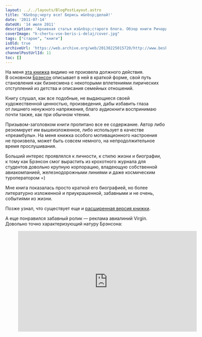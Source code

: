 ```yaml
---
layout: ../../layouts/BlogPostLayout.astro
title: 'К&nbsp;черту все! Берись и&nbsp;делай!'
date: '2011-07-14'
dateUX: '14 июля 2011'
description: 'Архивная статья из&nbsp;старого блога. Обзор книги Ричарда Брэнсона &laquo;К&nbsp;черту все! Берись и&nbsp;делай!&raquo;.'
coverImage: "k-chertu-vse-beris-i-delaj/cover.jpg"
tags: ["старое", "книги"]
isOld: true
archiveUrl: 'https://web.archive.org/web/20130225015720/http://www.beskrovnyy.com/knigi/k-chertu-vse-beris-i-delaj/'
channelPostUrlId: 11
toc: []
---
```



<p class="article__text">На&nbsp;меня <a class="link link--info" href="https://web.archive.org/web/20130225015720/http://www.ozon.ru/context/detail/id/2804907/">эта книжка</a> видимо не&nbsp;произвела должного действия. В&nbsp;основном <a class="link link--info" href="https://web.archive.org/web/20130225015720/http://ru.wikipedia.org/wiki/%D0%91%D1%80%D1%8D%D0%BD%D1%81%D0%BE%D0%BD,_%D0%A0%D0%B8%D1%87%D0%B0%D1%80%D0%B4">Брэнсон</a> описывает в&nbsp;ней в&nbsp;краткой форме, свой путь становления как бизнесмена с&nbsp;некоторыми вплетениями лирических отступлений из&nbsp;детства и&nbsp;описания семейных отношений. </p>

<Picture 
  img={picBook}
  imgAlt="Книга с фотографией улыбающегося Ричарда Брэнсона и надписью «Ричард Брэнсон. К черту все! Берис и делай!»." 
  classNames="article__picture" 
/>

<p class="article__text">Книгу слушал, как все подобные, не&nbsp;выдающиеся своей художественной ценностью, произведения, дабы избавить глаза от&nbsp;лишнего ненужного напряжения, благо аудиокниги воспринимаю почти также, как при обычном чтении.</p>
<p class="article__text">Призывом-заголовком книги пропитано все ее&nbsp;содержание. Автор либо резюмирует им&nbsp;вышеизложенное, либо использует в&nbsp;качестве &laquo;преамбулы&raquo;. На&nbsp;меня книжка особого мотивационного настроения не&nbsp;произвела, может быть совсем немного, на&nbsp;непродолжительное время прослушивания.</p>
<p class="article__text">Больший интерес проявлялся к&nbsp;личности, к&nbsp;стилю жизни и&nbsp;биографии, к&nbsp;тому как Брэнсон смог вырастить из&nbsp;крохотного журнала для студентов довольно крупную корпорацию, владеющую собственной авиакомпанией, железнодорожными линиями и&nbsp;даже космическим туроператором =)</p>
<p class="article__text">Мне книга показалась просто краткой его биографией, но&nbsp;более литературно изложенной и&nbsp;приукрашенной, забавными и&nbsp;не&nbsp;очень, событиями из&nbsp;жизни.</p>
<p class="article__text">Позже узнал, что существует еще и&nbsp;<a class="link link--info" href="https://web.archive.org/web/20130225015720/http://www.ozon.ru/context/detail/id/3637642/">расширенная версия книжки</a>. </p>
<p class="article__text">А&nbsp;еще понравился забавный ролик&nbsp;&mdash; реклама авиалиний Virgin. Довольно точно характеризующий натуру Брэнсона:</p>

<figure class="article__video video">
  <iframe class="video__frame" width="560" height="315" src="https://www.youtube.com/embed/zWQD1tlwrNg?si=Q40WJ65GWiZS72hq" title="YouTube video player" frameborder="0" allow="accelerometer; autoplay; clipboard-write; encrypted-media; gyroscope; picture-in-picture; web-share" referrerpolicy="strict-origin-when-cross-origin" allowfullscreen></iframe>
</figure>

